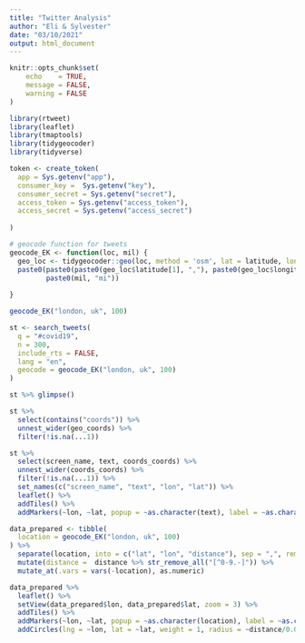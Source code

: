 ```yaml
---
title: "Twitter Analysis"
author: "Eli & Sylvester"
date: "03/10/2021"
output: html_document
---
```


```r
knitr::opts_chunk$set(
    echo    = TRUE,
    message = FALSE, 
    warning = FALSE
)
```


```r
library(rtweet)
library(leaflet)
library(tmaptools)
library(tidygeocoder)
library(tidyverse)
```


```r
token <- create_token(
  app = Sys.getenv("app"),
  consumer_key =  Sys.getenv("key"),
  consumer_secret = Sys.getenv("secret"),
  access_token = Sys.getenv("access_token"),
  access_secret = Sys.getenv("access_secret")
  
)
```


```r
# geocode function for tweets 
geocode_EK <- function(loc, mil) {
  geo_loc <- tidygeocoder::geo(loc, method = 'osm', lat = latitude, long = longitude)
  paste0(paste0(paste0(geo_loc$latitude[1], ","), paste0(geo_loc$longitude[1], ",")),
         paste0(mil, "mi"))
  
}
```


```r
geocode_EK("london, uk", 100)
```


```r
st <- search_tweets(
  q = "#covid19",
  n = 300,
  include_rts = FALSE,
  lang = "en",
  geocode = geocode_EK("london, uk", 100)
)
```


```r
st %>% glimpse()
```


```r
st %>% 
  select(contains("coords")) %>% 
  unnest_wider(geo_coords) %>% 
  filter(!is.na(...1))
```


```r
st %>% 
  select(screen_name, text, coords_coords) %>% 
  unnest_wider(coords_coords) %>% 
  filter(!is.na(...1)) %>% 
  set_names(c("screen_name", "text", "lon", "lat")) %>% 
  leaflet() %>% 
  addTiles() %>% 
  addMarkers(~lon, ~lat, popup = ~as.character(text), label = ~as.character(screen_name))
```


```r
data_prepared <- tibble(
  location = geocode_EK("london, uk", 100)
) %>% 
  separate(location, into = c("lat", "lon", "distance"), sep = ",", remove = FALSE) %>% 
  mutate(distance =  distance %>% str_remove_all("[^0-9.-]")) %>% 
  mutate_at(.vars = vars(-location), as.numeric)

data_prepared %>% 
  leaflet() %>% 
  setView(data_prepared$lon, data_prepared$lat, zoom = 3) %>% 
  addTiles() %>% 
  addMarkers(~lon, ~lat, popup = ~as.character(location), label = ~as.character(location)) %>% 
  addCircles(lng = ~lon, lat = ~lat, weight = 1, radius = ~distance/0.000621371)
  
```


```r

```


```r

```


```r

```


```r

```


```r

```


```r

```


```r

```


```r

```


```r

```


```r

```


```r

```


```r

```


```r

```


```r

```


```r

```


```r

```


```r

```


```r

```


```r

```


```r

```


```r

```


```r

```


```r

```


```r

```


```r

```


```r

```


```r

```


```r

```


```r

```


```r

```


```r

```


```r

```


```r

```


```r

```


```r

```


```r

```


```r

```


```r

```


```r

```


```r

```


```r

```


```r

```


```r

```


```r

```


```r

```


```r

```


```r

```


```r

```


```r

```


```r

```


```r

```


```r

```


```r

```


```r

```


```r

```


```r

```


```r

```


```r

```


```r

```


```r

```


```r

```


```r

```


```r

```


```r

```


```r

```


```r

```


```r

```


```r

```


```r

```


```r

```


```r

```


```r

```


```r

```


```r

```


```r

```


```r

```


```r

```


```r

```


```r

```


```r

```


```r

```


```r

```


```r

```


```r

```


```r

```


```r

```


```r

```


```r

```


```r

```


```r

```


```r

```


```r

```


```r

```


```r

```


```r

```


```r

```


```r

```


```r

```


```r

```


